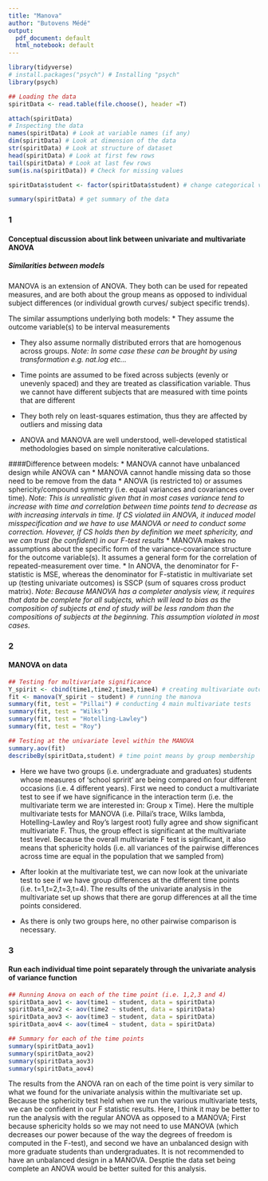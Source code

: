 ```yaml
---
title: "Manova"
author: "Butovens Médé"
output:
  pdf_document: default
  html_notebook: default
---
```


```r
library(tidyverse)
# install.packages("psych") # Installing "psych" 
library(psych)
```

```r
## Loading the data
spiritData <- read.table(file.choose(), header =T)

attach(spiritData)
# Inspecting the data
names(spiritData) # Look at variable names (if any)
dim(spiritData) # Look at dimension of the data
str(spiritData) # Look at structure of dataset
head(spiritData) # Look at first few rows
tail(spiritData) # Look at last few rows
sum(is.na(spiritData)) # Check for missing values

spiritData$student <- factor(spiritData$student) # change categorical variable to factor

summary(spiritData) # get summary of the data
```
### 1
#### Conceptual discussion about link between univariate and multivariate ANOVA

##### Similarities between models 
MANOVA is an extension of ANOVA. They both can be used for repeated measures, and are both about the group means as opposed to individual subject differences (or individual growth curves/ subject specific trends).

The similar assumptions underlying both models:
* They assume the outcome variable(s) to be interval measurements 

* They also assume normally distributed errors that are homogenous across groups. 
*Note: In some case these can be brought by using transformation e.g. nat.log etc…*  

* Time points are assumed to be fixed across subjects (evenly or unevenly spaced) and they are treated as classification variable. Thus we cannot have different subjects that are measured with time points that are different
* They both rely on least-squares estimation, thus they are affected by outliers and missing data
* ANOVA and MANOVA are well understood, well-developed statistical methodologies based on simple noniterative calculations. 

####Difference between models:
* MANOVA cannot have unbalanced design while ANOVA can
* MANOVA cannot handle missing data so those need to be remove from the data
* ANOVA (is restricted to) or assumes sphericity/compound symmetry (i.e.  equal variances and covariances over time). 
*Note: This is unrealistic given that in most cases variance tend to increase with time and correlation between time points tend to decrease as with increasing intervals in time. If CS violated iin ANOVA, it induced model misspecification and we have to use MANOVA or need to conduct some correction. Hovever, if CS holds then by definition we meet sphericity, and we can trust (be confident) in our F-test results*
* MANOVA makes no assumptions about the specific form of the variance-covariance structure for the outcome variable(s). It assumes a general form for the correlation of repeated-measurement over time.
* In ANOVA, the denominator for F-statistic is MSE, whereas the denominator for F-statistic in multivariate set up (testing univariate outcomes) is SSCP (sum of squares cross product matrix). 
*Note: Because MANOVA has a completer analysis view, it requires that data be complete for all subjects, which will lead to bias as the composition of subjects at end of study will be less random than the compositions of subjects at the beginning. This assumption violated in most cases.*


### 2
#### MANOVA on data
```r
## Testing for multivariate significance
Y_spirit <- cbind(time1,time2,time3,time4) # creating multivariate outcomes
fit <- manova(Y_spirit ~ student) # running the manova 
summary(fit, test = "Pillai") # conducting 4 main multivariate tests
summary(fit, test = "Wilks")
summary(fit, test = "Hotelling-Lawley")
summary(fit, test = "Roy")

## Testing at the univariate level within the MANOVA
summary.aov(fit)
describeBy(spiritData,student) # time point means by group membership
```
* Here we have two groups (i.e. undergraduate and graduates) students whose measures of 'school spririt' are being compared on four different occasions (i.e. 4 different years). First we need to conduct a multivariate test to see if we have significance in the interaction term (i.e. the multivariate term we are interested in: Group x Time). Here the multiple multivariate tests for MANOVA (i.e. Pillai’s trace, Wilks lambda, Hotelling-Lawley and Roy’s largest root) fully agree and show significant multivariate F. Thus, the group effect is significant at the multivariate test level. Because the overall multivariate F test is significant, it also means that sphericity holds (i.e. all variances of the pairwise differences across time are equal in the population that we sampled from)

* After lookin at the multivariate test, we can now look at the univariate test to see if we have group differences at the different time points (i.e. t=1,t=2,t=3,t=4). The results of the univariate analysis in the multivariate set up shows that there are gorup differences at all the time points considered. 

* As there is only two groups here, no other pairwise comparison is necessary.

### 3
#### Run each individual time point separately through the univariate analysis of variance function
```r
## Running Anova on each of the time point (i.e. 1,2,3 and 4)
spiritData_aov1 <- aov(time1 ~ student, data = spiritData)
spiritData_aov2 <- aov(time2 ~ student, data = spiritData)
spiritData_aov3 <- aov(time3 ~ student, data = spiritData)
spiritData_aov4 <- aov(time4 ~ student, data = spiritData)

## Summary for each of the time points
summary(spiritData_aov1)
summary(spiritData_aov2)
summary(spiritData_aov3)
summary(spiritData_aov4)
```
The results from the ANOVA ran on each of the time point is very similar to what we found for the univariate analysis within the multivariate set up. Because the sphericity test held when we run the various multivariate tests, we can be confident in our F statistic results. Here, I think it may be better to run the analysis with the regular ANOVA as opposed to a MANOVA; First because sphericity holds so we may not need to use MANOVA (which decreases our power because of the way the degrees of freedom is computed in the F-test), and second we have an unbalanced design with more graduate students than undergraduates. It is not recommended to have an unbalanced design in a MANOVA. Desptie the data set being complete an ANOVA would be better suited for this analysis.



